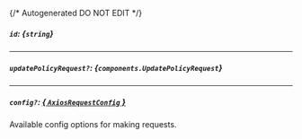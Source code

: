 {/* Autogenerated DO NOT EDIT  */}

##### `id`: *{`string`}*

---
##### `updatePolicyRequest?`: *{`components.UpdatePolicyRequest`}*
<Collapsible openLabel={Labels.showProperties} closeLabel={Labels.hideProperties}>
    <UpdatePolicyRequest/>
</Collapsible>

---
##### `config?`: [*{ `AxiosRequestConfig` }*](https://axios-http.com/docs/req_config)
Available config options for making requests.


